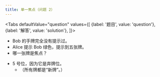 ```yaml
---
title: 单一焦点（问题 2）
---
```



<BeginnersGuideProgress id="single-card-focus-question-2" />

<Tabs
  defaultValue="question"
  values={[
    {label: '题目', value: 'question'},
    {label: '解答', value: 'solution'},
  ]}>
<TabItem value="question">

- Bob 的手牌完全没有提示过。
- Alice 提示 Bob 绿色，提示到五张牌。
- 哪一张牌是焦点？

</TabItem>
<TabItem value="solution">

- 5 号位，因为它是弃牌位。
  - （所有牌都是“新牌”。）

</TabItem>
</Tabs>

<SingleCardFocusQuestion2 />
